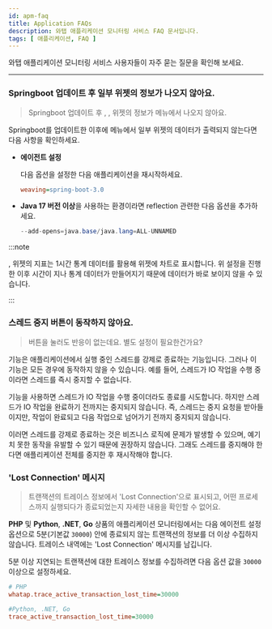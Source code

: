 ```yaml
---
id: apm-faq
title: Application FAQs
description: 와탭 애플리케이션 모니터링 서비스 FAQ 문서입니다.
tags: [ 애플리케이션, FAQ ]
---
```


와탭 애플리케이션 모니터링 서비스 사용자들이 자주 묻는 질문을 확인해 보세요. 

---

<div className='faqs'>

### Springboot 업데이트 후 일부 위젯의 정보가 나오지 않아요.

> Springboot 업데이트 후 <Cmdname sid="AA005" className="uitext" />, <Cmdname sid="today_user" className="uitext" />, <Cmdname sid="today_tps" className="uitext" /> 위젯의 정보가 <Cmdname sid="side_appDashboard" className="uitext" /> 메뉴에서 나오지 않아요.

Springboot를 업데이트한 이후에 <Cmdname sid="side_appDashboard" className="uitext" /> 메뉴에서 일부 위젯의 데이터가 출력되지 않는다면 다음 사항을 확인하세요.

* **에이전트 설정**

  다음 옵션을 설정한 다음 애플리케이션을 재시작하세요.

  ```ini title="whatap.conf"
  weaving=spring-boot-3.0
  ```

* **Java 17 버전 이상**을 사용하는 환경이라면 reflection 관련한 다음 옵션을 추가하세요.

  ```java
  --add-opens=java.base/java.lang=ALL-UNNAMED
  ```

:::note

<Cmdname sid="today_user" className="uitext" />, <Cmdname sid="today_tps" className="uitext" /> 위젯의 지표는 1시간 통계 데이터를 활용해 위젯에 차트로 표시합니다. 위 설정을 진행한 이후 시간이 지나 통계 데이터가 만들어지기 때문에 데이터가 바로 보이지 않을 수 있습니다.

:::

### 스레드 중지 버튼이 동작하지 않아요.

> <Cmdname sid="stop_thread" className="uitext" /> 버튼을 눌러도 반응이 없는데요. 별도 설정이 필요한건가요?

<Cmdname sid="stop_thread" className="uitext" /> 기능은 애플리케이션에서 실행 중인 스레드를 강제로 종료하는 기능입니다. 그러나 이 기능은 모든 경우에 동작하지 않을 수 있습니다. 예를 들어, 스레드가 IO 작업을 수행 중이라면 스레드를 즉시 중지할 수 없습니다.

<Cmdname sid="stop_thread" className="uitext" /> 기능을 사용하면 스레드가 IO 작업을 수행 중이더라도 종료를 시도합니다. 하지만 스레드가 IO 작업을 완료하기 전까지는 중지되지 않습니다. 즉, 스레드는 중지 요청을 받아들이지만, 작업이 완료되고 다음 작업으로 넘어가기 전까지 중지되지 않습니다.

이러면 스레드를 강제로 종료하는 것은 비즈니스 로직에 문제가 발생할 수 있으며, 예기치 못한 동작을 유발할 수 있기 때문에 권장하지 않습니다. 그래도 스레드를 중지해야 한다면 애플리케이션 전체를 중지한 후 재시작해야 합니다.

### 'Lost Connection' 메시지

> 트랜잭션의 트레이스 정보에서 'Lost Connection'으로 표시되고, 어떤 프로세스까지 실행되다가 종료되었는지 자세한 내용을 확인할 수 없어요.

**PHP** 및 **Python**, **.NET**, **Go** 상품의 애플리케이션 모니터링에서는 다음 에이전트 설정 옵션으로 5분(기본값 `30000`) 안에 종료되지 않는 트랜잭션의 정보를 더 이상 수집하지 않습니다. 트레이스 내역에는 'Lost Connection' 메시지를 남깁니다. 

5분 이상 지연되는 트랜잭션에 대한 트레이스 정보를 수집하려면 다음 옵션 값을 `30000` 이상으로 설정하세요.

```ini title="whatap.ini"
# PHP
whatap.trace_active_transaction_lost_time=30000

#Python, .NET, Go
trace_active_transaction_lost_time=30000
```

</div>